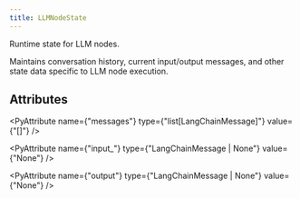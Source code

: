 ```yaml
---
title: LLMNodeState
---
```


Runtime state for LLM nodes.

Maintains conversation history, current input/output messages,
and other state data specific to LLM node execution.

## Attributes

<PyAttribute name={"messages"} type={"list[LangChainMessage]"} value={"[]"} />

<PyAttribute name={"input_"} type={"LangChainMessage | None"} value={"None"} />

<PyAttribute name={"output"} type={"LangChainMessage | None"} value={"None"} />
